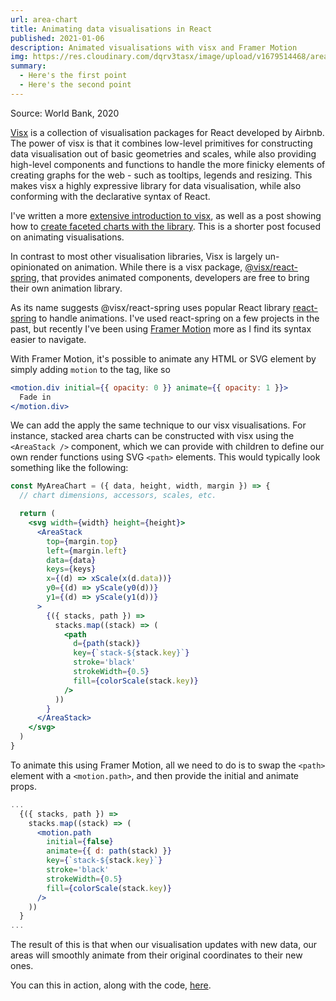 ```yaml
---
url: area-chart
title: Animating data visualisations in React
published: 2021-01-06
description: Animated visualisations with visx and Framer Motion
img: https://res.cloudinary.com/dqrv3tasx/image/upload/v1679514468/area-chart_qir57y.png
summary:
  - Here's the first point
  - Here's the second point
---
```



<AreaChartWrapper />
<span style={{ display: "flex", justifyContent: "flex-end" }}>
  Source: World Bank, 2020
</span>
<br />

[Visx](https://airbnb.io/visx/) is a collection of visualisation packages for React developed by Airbnb. The power of visx is that it combines low-level primitives for constructing data visualisation out of basic geometries and scales, while also providing high-level components and functions to handle the more finicky elements of creating graphs for the web - such as tooltips, legends and resizing. This makes visx a highly expressive library for data visualisation, while also conforming with the declarative syntax of React.

I've written a more [extensive introduction to visx](https://ownkng.vercel.app/thoughts/data-viz-react), as well as a post showing how to [create faceted charts with the library](https://ownkng.vercel.app/thoughts/facet-line-chart). This is a shorter post focused on animating visualisations.

In contrast to most other visualisation libraries, Visx is largely un-opinionated on animation. While there is a visx package, [@visx/react-spring](https://airbnb.io/visx/docs/react-spring), that provides animated components, developers are free to bring their own animation library.

As its name suggests @visx/react-spring uses popular React library [react-spring](https://www.react-spring.io/) to handle animations. I've used react-spring on a few projects in the past, but recently I've been using [Framer Motion](https://www.framer.com/api/motion) more as I find its syntax easier to navigate.

With Framer Motion, it's possible to animate any HTML or SVG element by simply adding `motion` to the tag, like so

```jsx
<motion.div initial={{ opacity: 0 }} animate={{ opacity: 1 }}>
  Fade in
</motion.div>
```

We can add the apply the same technique to our visx visualisations. For instance, stacked area charts can be constructed with visx using the `<AreaStack />` component, which we can provide with children to define our own render functions using SVG `<path>` elements. This would typically look something like the following:

```jsx
const MyAreaChart = ({ data, height, width, margin }) => {
  // chart dimensions, accessors, scales, etc.

  return (
    <svg width={width} height={height}>
      <AreaStack
        top={margin.top}
        left={margin.left}
        data={data}
        keys={keys}
        x={(d) => xScale(x(d.data))}
        y0={(d) => yScale(y0(d))}
        y1={(d) => yScale(y1(d))}
      >
        {({ stacks, path }) =>
          stacks.map((stack) => (
            <path
              d={path(stack)}
              key={`stack-${stack.key}`}
              stroke='black'
              strokeWidth={0.5}
              fill={colorScale(stack.key)}
            />
          ))
        }
      </AreaStack>
    </svg>
  )
}
```

To animate this using Framer Motion, all we need to do is to swap the `<path>` element with a `<motion.path>`, and then provide the initial and animate props.

```jsx
...
  {({ stacks, path }) =>
    stacks.map((stack) => (
      <motion.path
        initial={false}
        animate={{ d: path(stack) }}
        key={`stack-${stack.key}`}
        stroke='black'
        strokeWidth={0.5}
        fill={colorScale(stack.key)}
      />
    ))
  }
...
```

The result of this is that when our visualisation updates with new data, our areas will smoothly animate from their original coordinates to their new ones.

You can this in action, along with the code, [here](https://codesandbox.io/s/nervous-sun-0n7cr?file=/src/App.js).
